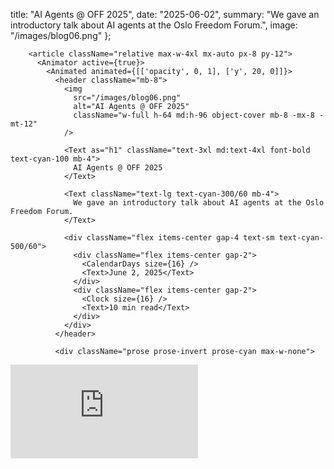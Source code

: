 
  title: "AI Agents @ OFF 2025",
  date: "2025-06-02",
  summary: "We gave an introductory talk about AI agents at the Oslo Freedom Forum.",
  image: "/images/blog06.png"
};

<BlogPageWrapper>
      <div className="relative z-10 h-full overflow-y-auto">
        <div className="absolute inset-0 pointer-events-none">
          <GridLines lineColor="hsla(180, 100%, 75%, 0.02)" distance={40} />
          <Dots color="hsla(180, 50%, 50%, 0.02)" size={1} distance={30} />
        </div>
        
        <article className="relative max-w-4xl mx-auto px-8 py-12">
          <Animator active={true}>
            <Animated animated={[['opacity', 0, 1], ['y', 20, 0]]}>
              <header className="mb-8">
                <img 
                  src="/images/blog06.png" 
                  alt="AI Agents @ OFF 2025"
                  className="w-full h-64 md:h-96 object-cover mb-8 -mx-8 -mt-12"
                />
                
                <Text as="h1" className="text-3xl md:text-4xl font-bold text-cyan-100 mb-4">
                  AI Agents @ OFF 2025
                </Text>
                
                <Text className="text-lg text-cyan-300/60 mb-4">
                  We gave an introductory talk about AI agents at the Oslo Freedom Forum.
                </Text>
                
                <div className="flex items-center gap-4 text-sm text-cyan-500/60">
                  <div className="flex items-center gap-2">
                    <CalendarDays size={16} />
                    <Text>June 2, 2025</Text>
                  </div>
                  <div className="flex items-center gap-2">
                    <Clock size={16} />
                    <Text>10 min read</Text>
                  </div>
                </div>
              </header>
              
              <div className="prose prose-invert prose-cyan max-w-none">

<div className="relative w-full" style={{ paddingTop: '56.25%' }}>
  <iframe
    className="absolute top-0 left-0 w-full h-full"
    src="https://www.youtube.com/embed/NVPhJ0aCKOw?si=U06pGu8a4nCI4-vD&amp;start=3607"
    title="YouTube video player"
    frameBorder="0"
    allow="accelerometer; autoplay; clipboard-write; encrypted-media; gyroscope; picture-in-picture; web-share"
    referrerPolicy="strict-origin-when-cross-origin"
    allowFullScreen
  />
</div>

We were honored to participate in the new 'AI for Human Rights' track at this year's [Oslo Freedom Forum](https://oslofreedomforum.com/).

For those unfamiliar, it is hard to convey the importance and impact of the Forum and the [Human Rights Foundation](https://hrf.org/) more broadly. Please read the [recap from Zac Guignard](https://x.com/zacguignard/status/1928263233678496141). We agree with every word.

Here is video and transcript from our talk "Agents: What Are They, and How Can We Use Them Safely?"

We recommend also watching the other talks, especially [Isaac Stone Fish's talk on authoritarian regimes](https://youtu.be/NVPhJ0aCKOw?t=1645) corrupting AI labs and academic institutions with the support of large US corporations.

For AI and agents, openness matters now more than ever.

---

Welcome to the year of agents.

This is one of the cofounders of OpenAI:

<img src="/images/slides/oslo1.png" alt="Oslo Freedom Forum 2025" className="border border-cyan-500/20" />

OpenAI, if you didn't know, used to be a nonprofit.

It's now a for-profit lab valued most recently at $300 billion.

I'll leave it as an exercise for all of you to see what percentage of the $60 billion of funding they've raised has come from non-democratic regimes. It is not a small number.

But I agree with Greg.

Maybe it's a little self-serving for a company selling you agents to declare this to be the year of agents. But I think this is accurate -- that this is the year that agents are becoming mainstream.

What is an agent?

Lots of people talking about agents, agents, agents.

For the million people talking about it, sorry to tell you that there's a million and one definitions of what an agent actually is.

And there's no real authority here, so I'm going to give you my very simple definition that I like.

<img src="/images/slides/oslo2.jpg" alt="Oslo Freedom Forum 2025" className="border border-cyan-500/20" />

What is an agent? It's just a piece of software. It uses AI to act on your behalf.

Some people will get fanciful with this and claim that it's some alternate lifeform, but we prefer to focus on the practical: it's a piece of software, it's a tool that we humans can use, and we can delegate our human agency to this piece of software that can act powerfully on our behalf.

<img src="/images/slides/oslo3.jpg" alt="Oslo Freedom Forum 2025" className="border border-cyan-500/20" />

Some of the basics of what makes it special: you may be familiar with the base AI LLM models, GPT-4 and that kind of thing, but you add onto it a few other special things.

It can perceive, it can sense its digital environment. So even the models or products now like Gemini from Google, can feed it an image and it knows exactly what's in the image. So you can do interesting things like you can take a picture, maybe it's from a CCTV camera and you could say, hey identify the XYZ in this image.

Plans. It's pretty good if you give it kind of a general goal, breaking it down into subtasks that it can go act um on your behalf in the world.

We in the AI space call these tools. Basically if you're familiar with APIs or any of the kind of like internet enabled services, APIs are how you control them so you can connect basically any API to an LLM.

So hey AI do my accounting for me, you would give it access to your QuickBooks API and then the agent can then have access to that and kind of move hopefully smartly to do your taxes better or whatever.

And autonomous. We're not fully to full autonomy in part because the agents just haven't yet been good enough to really let loose.

But the rationale behind declaring 2025 to be the year of agents is that agents and the kind of infrastructure around them have evolved to the point where they are now good enough to be autonomous or semi-autonomous.

<img src="/images/slides/oslo4.jpg" alt="Oslo Freedom Forum 2025" className="border border-cyan-500/20" />

Agents will soon outnumber humans.

I had an agent help me with this analysis. I said, hey OpenAI deep research, which happens to be one of the best research agents right now. Given current trends, just give me a conservative estimate of what number of agents will be.

So this is the year that we're going to hit 1 billion of these agents.

By the end of the decade, they'll outnumber humans.

And yeah, we're getting into a lot. I think this is actually kind of a conservative estimate.

<img src="/images/slides/oslo5.jpg" alt="Oslo Freedom Forum 2025" className="border border-cyan-500/20" />

Leading to the question of who's controlling them?

These 1 billion, these 10 billion.

What percentage of them are going to be run, operated, controlled by authoritarian regimes?

What percentage of them are going to be owned, controlled, shaped by closed labs that take funding from authoritarian regimes?

What percentage of these are going to be run by people in this community?

Let's see a show of hands. Who in the last 24 hours has had an AI agent work for them?

Raise your hand. All right, we've got maybe 20% of the audience, very good.

I'm going to come back here next year and I'm going to ask this again, hopefully. And I hope everyone in the room raises their hand because we need to have as big a percentage of this work on behalf of human rights and not against it.

Beyond just the human element of who's going to control these, are we even going to know what these agents are doing? Some of these agents are developing their own language.

<img src="/images/slides/oslo6.jpg" alt="Oslo Freedom Forum 2025" className="border border-cyan-500/20" />

Do we want to know what these agents are doing? I think we do.

This gets to the question of openness. How are we going to know what these agents are doing?

Those of us who are building, those of us who are voting with our wallet and choosing which services to spend our productivity budgets on, I think we need to get increasingly aware of the kinds of funding and the kind of incentives of some of these labs and make sure that we are building in the open.

We need to know what these agents are doing. We need to expose with the disinfecting light of sun what is being done.

<img src="/images/slides/oslo7.jpg" alt="Oslo Freedom Forum 2025" className="border border-cyan-500/20" />

My mission for the last 18 months has been to basically build open-protocol versions of as much as I can of OpenAI's product suite.

They have about 100,000 times my budget, so it's a little David and Goliath, but we've got a bunch of support here.

I began this 18 months ago, a video series in which we're building an open platform for agents on open protocols that's all open source, using open models and data, open compute, open money (Bitcoin), intending to build an open agent marketplace with revenue share payouts.

You can see a list of the videos on our website. I'll show the link in a second, openagents.com. And you don't have to watch all 178 videos. But just so you know that people like myself are trying to build infrastructure that is open, that can provide for people's needs truly open.

Our focus as a company for the last year has been on coding agents. Coding agents I think have been the first really truly breakout use case that developers like myself are happily paying for because we're able to spin up websites, web applications way, way, way, way faster than before.

Agents have now gotten to the point where. as the cost to produce software has fallen and the time to produce software has fallen, the question next is: what actually should we build?

<img src="/images/slides/oslo8.jpg" alt="Oslo Freedom Forum 2025" className="border border-cyan-500/20" />

And so this is my question to you. On our website here, if you scroll down a little bit, there's going to be a form.

I've got a group of developers who are accustomed with working with these tools and are looking for people who are wanting agents.

So there's a form that just says what agent would you like?

And this is my question that I hope that you all think about.

Wave your magic wands: in one month, two months, three months, six months, 12 months from now, what agents do you want working for you?

So when I'm up here and I ask you, how many agents are working for you right now?

We've got a few hundred or a few thousand doing really good work: sorting our donor list, doing outreach, building websites, doing research, having those agents work with each other maybe. No one's really thought through that part.

What's that? Fighting dictators, absolutely.

That's all. See ya.

              </div>
              
              <footer className="mt-12 pt-8 border-t border-cyan-500/20">
                <div className="flex justify-between items-center">
                  <a 
                    href="/blog" 
                    className="text-cyan-400 hover:text-cyan-300 transition-colors"
                  >
                    ← Back to Blog
                  </a>
                </div>
              </footer>
            </Animated>
          </Animator>
        </article>
      </div>
</BlogPageWrapper>